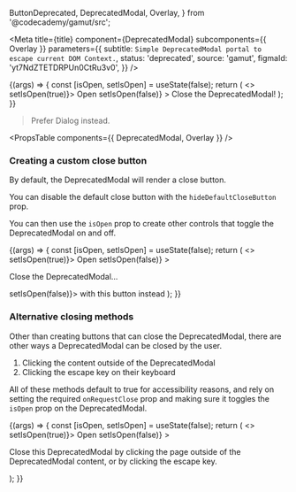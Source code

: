   ButtonDeprecated,
  DeprecatedModal,
  Overlay,
} from '@codecademy/gamut/src';

<Meta
  title={title}
  component={DeprecatedModal}
  subcomponents={{ Overlay }}
  parameters={{
    subtitle: `Simple DeprecatedModal portal to escape current DOM Context.`,
    status: 'deprecated',
    source: 'gamut',
    figmaId: 'yt7NdZTETDRPUn0CtRu3v0',
  }}
/>

<Canvas>
  <Story name="DeprecatedModal">
    {(args) => {
      const [isOpen, setIsOpen] = useState(false);
      return (
        <>
          <ButtonDeprecated onClick={() => setIsOpen(true)}>
            Open
          </ButtonDeprecated>
          <DeprecatedModal
            isOpen={isOpen}
            onRequestClose={() => setIsOpen(false)}
          >
            Close the DeprecatedModal!
          </DeprecatedModal>
        </>
      );
    }}
  </Story>
</Canvas>

> Prefer <LinkTo kind="Molecules/Dialog" story="Dialog">Dialog</LinkTo> instead.

<PropsTable components={{ DeprecatedModal, Overlay }} />

### Creating a custom close button

By default, the DeprecatedModal will render a close button.

You can disable the default close button with the `hideDefaultCloseButton` prop.

You can then use the `isOpen` prop to create other controls that toggle the DeprecatedModal on and off.

<Canvas>
  <Story name="Without Close Default">
    {(args) => {
      const [isOpen, setIsOpen] = useState(false);
      return (
        <>
          <ButtonDeprecated onClick={() => setIsOpen(true)}>
            Open
          </ButtonDeprecated>
          <DeprecatedModal
            isOpen={isOpen}
            hideDefaultCloseButton
            onRequestClose={() => setIsOpen(false)}
          >
            <p>Close the DeprecatedModal...</p>
            <ButtonDeprecated block onClick={() => setIsOpen(false)}>
              with this button instead
            </ButtonDeprecated>
          </DeprecatedModal>
        </>
      );
    }}
  </Story>
</Canvas>

### Alternative closing methods

Other than creating buttons that can close the DeprecatedModal, there are other ways a DeprecatedModal can be closed by the user.

1. Clicking the content outside of the DeprecatedModal
2. Clicking the escape key on their keyboard

All of these methods default to true for accessibility reasons, and rely on setting the required `onRequestClose` prop and making sure it toggles the `isOpen` prop on the DeprecatedModal.

<Canvas>
  <Story name="Clicking Outside">
    {(args) => {
      const [isOpen, setIsOpen] = useState(false);
      return (
        <>
          <ButtonDeprecated onClick={() => setIsOpen(true)}>
            Open
          </ButtonDeprecated>
          <DeprecatedModal
            isOpen={isOpen}
            hideDefaultCloseButton
            onRequestClose={() => setIsOpen(false)}
          >
            <p>
              Close this DeprecatedModal by clicking the page outside of the
              DeprecatedModal content, or by clicking the escape key.
            </p>
          </DeprecatedModal>
        </>
      );
    }}
  </Story>
</Canvas>
